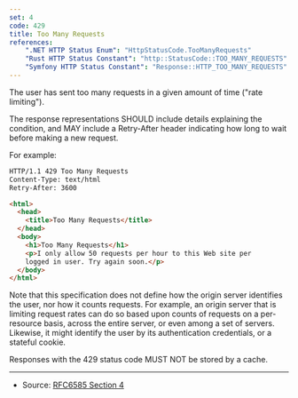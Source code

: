 ```yaml
---
set: 4
code: 429
title: Too Many Requests
references:
    ".NET HTTP Status Enum": "HttpStatusCode.TooManyRequests"
    "Rust HTTP Status Constant": "http::StatusCode::TOO_MANY_REQUESTS"
    "Symfony HTTP Status Constant": "Response::HTTP_TOO_MANY_REQUESTS"
---
```


<CodeTitle code={code} title={title} />

The user has sent too many requests in a given amount of time ("rate limiting").

The response representations SHOULD include details explaining the condition, and MAY include a Retry-After header indicating how long to wait before making a new request.

For example:

```html
HTTP/1.1 429 Too Many Requests
Content-Type: text/html
Retry-After: 3600

<html>
  <head>
    <title>Too Many Requests</title>
  </head>
  <body>
    <h1>Too Many Requests</h1>
    <p>I only allow 50 requests per hour to this Web site per
    logged in user. Try again soon.</p>
  </body>
</html>
```

Note that this specification does not define how the origin server identifies the user, nor how it counts requests. For example, an origin server that is limiting request rates can do so based upon counts of requests on a per-resource basis, across the entire server, or even among a set of servers. Likewise, it might identify the user by its authentication credentials, or a stateful cookie.

Responses with the 429 status code MUST NOT be stored by a cache.

---

* Source: [RFC6585 Section 4][1]

[1]: <https://tools.ietf.org/html/rfc6585#section-4>
